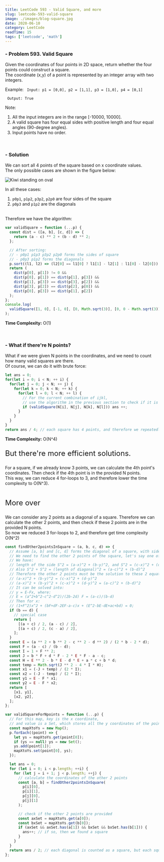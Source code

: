 ```yaml
---
title: LeetCode 593 - Valid Square, and more
slug: leetcode-593-valid-square
image: ./images/blog-square.jpg
date: 2020-06-10
category: LeetCode
readTime: 15
tags: ['leetcode', 'math']
---
```


### - Problem 593. Valid Square

Given the coordinates of four points in 2D space, return whether the four points could construct a square. <br />
The coordinate (x,y) of a point is represented by an integer array with two integers. <br />

Example:
<Code>
Input: p1 = [0,0], p2 = [1,1], p3 = [1,0], p4 = [0,1] <br />
Output: True<br />
</Code>
<br />
Note:

1. All the input integers are in the range [-10000, 10000].
2. A valid square has four equal sides with positive length and four equal angles (90-degree angles).
3. Input points have no order.

<br />

### - Solution

We can sort all 4 points of the square based on x coordinate values. <br />
The only possible cases are shown in the figure below:

<img src={d3img} alt="Kiwi standing on oval" />

In all these cases:
1. `p0p1`, `p1p2`, `p3p2`, `p2p0` are four sides of the square
2. `p0p3` and `p1p2` are the diagonals

<br />Therefore we have the algorithm:

```js
var validSquare = function (...p) {
  const dist = ([a, b], [c, d]) => {
    return (a - c) ** 2 + (b - d) ** 2;
  };

  // After sorting:
  // - p0p1 p1p3 p3p2 p2p0 forms the sides of square
  // - p0p3 p1p2 forms the diagonals
  p.sort((l1, l2) => (l2[0] == l1[0] ? l1[1] - l2[1] : l1[0] - l2[0]));
  return (
    dist(p[0], p[1]) != 0 &&
    dist(p[0], p[1]) == dist(p[1], p[3]) &&
    dist(p[1], p[3]) == dist(p[3], p[2]) &&
    dist(p[3], p[2]) == dist(p[2], p[0]) &&
    dist(p[0], p[3]) == dist(p[1], p[2])
  );
};
console.log(
  validSquare([1, 0], [-1, 0], [0, Math.sqrt(3)], [0, 0 - Math.sqrt(3)])
);
```
**Time Complexity:** O(1)<br />

<br />

### - What if there're N points?

What if we were given N points in the coordinates, and we need to count how many valid squares are there.<br />
Of course, we can do it with brute force:
```js
let ans = 0;
for(let i = 0; i < N; ++ i) {
  for(let j = 0; j < N; ++ j) {
    for(let k = 0; k < N; ++ k) {
      for(let l = 0; l < N; ++ l) {
        // For the current combination of ijkl,
        // use the algorithm in the previous section to check if it is a valid square
        if (validSquare(N[i], N[j], N[k], N[l])) ans ++;
      }
    }
  }
}
return ans / 4; // each square has 4 points, and therefore we repeatedly count each square 4 times.
```
**Time Complexity:** O(N^4)<br />

<p style="color: var(--clr-text-code); font-size: 1.5rem;">But there're more efficient solutions.</p>
For a square, if we already know 3 points, we can calculate the 4th point's coordinates. Then check if the 4th point is in the provided N points.<br />
This way, we can reduce 4 for-loops to 3, and therefore lower the time complexity to O(N^3).
<br />

<br />
<p style="color: var(--clr-text-code); font-size: 1.5rem;">More over</p>

We can consider any 2 points as a diagonal of a square.
Therefore we can calculate the other 2 points, and then check if these 2 points are in the provided N points.<br />
So now we reduced 3 for-loops to 2, and therefore get time complexity O(N^2)
```js
const findOther2pointsInSquare = (a, b, c, d) => {
  // Assume [a, b] and [c, d] forms the diagonal of a square, with side length S.
  // We need to find the other 2 points of the square, let's say one of them is x, y.
  // We have:
  // length of the side S^2 = (a-x)^2 + (b-y)^2, and S^2 = (c-x)^2 + (d-y)^2
  // Also S^2 + S^2 = (length of diagonal)^2 = (a-c)^2 + (b-d)^2
  // Therefore the other 2 points must be the solution to these 2 equations:
  // (a-x)^2 + (b-y)^2 = (c-x)^2 + (d-y)^2
  // (a-x)^2 + (b-y)^2 + (c-x)^2 + (d-y)^2 = (a-c)^2 + (b-d)^2
  // It can be solved into:
  // y = E-Fx, where:
  // E = (a^2+b^2-c^2-d^2)/(2b-2d) F = (a-c)/(b-d)
  // Then for x:
  // (1+F^2)x^2 + (bF+dF-2EF-a-c)x + (E^2-bE-dE+ac+bd) = 0;
  if (b == d) {
    // special case
    return [
      [(a + c) / 2, (a - c) / 2],
      [(a + c) / 2, (c - a) / 2],
    ];
  }
  const E = (a ** 2 + b ** 2 - c ** 2 - d ** 2) / (2 * b - 2 * d);
  const F = (a - c) / (b - d);
  const I = 1 + F ** 2;
  const J = b * F + d * F - 2 * E * F - a - c;
  const H = E ** 2 - b * E - d * E + a * c + b * d;
  const temp = Math.sqrt(J ** 2 - 4 * I * H);
  const x1 = (-J + temp) / (2 * I);
  const x2 = (-J - temp) / (2 * I);
  const y1 = E - F * x1;
  const y2 = E - F * x2;
  return [
    [x1, y1],
    [x2, y2],
  ];
};

var validSquareForNpoints = function (...p) {
  // For this map, key is the x coordinate,
  // and value is a Set, which stores all the y coordinates of the points that has this x coordinate.
  const mapXtoYs = new Map();
  p.forEach((point) => {
    let ys = mapXtoYs.get(point[0]);
    if (ys == null) ys = new Set();
    ys.add(point[1]);
    mapXtoYs.set(point[0], ys);
  });

  let ans = 0;
  for (let i = 0; i < p.length; ++i) {
    for (let j = i + 1; j < p.length; ++j) {
      // calculate the coordinates of the other 2 points
      const [a, b] = findOther2pointsInSquare(
        p[i][0],
        p[i][1],
        p[j][0],
        p[j][1]
      );

      // check if the other 2 points are provided
      const axSet = mapXtoYs.get(a[0]);
      const bxSet = mapXtoYs.get(b[0]);
      if (axSet && axSet.has(a[1]) && bxSet && bxSet.has(b[1])) {
        ans++; // if so, then we found a square
      }
    }
  }
  return ans / 2; // each diagonal is counted as a square, but each square has 2 diagonals
};
```